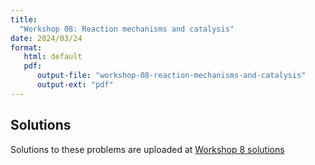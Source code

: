 ```yaml
---
title: 
  "Workshop 08: Reaction mechanisms and catalysis"
date: 2024/03/24
format: 
   html: default
   pdf:
      output-file: "workshop-08-reaction-mechanisms-and-catalysis"
      output-ext: "pdf"
---
```


::: {.callout-tip}
## Solutions

Solutions to these problems are uploaded at [Workshop 8 solutions](./solutions.qmd)

:::

